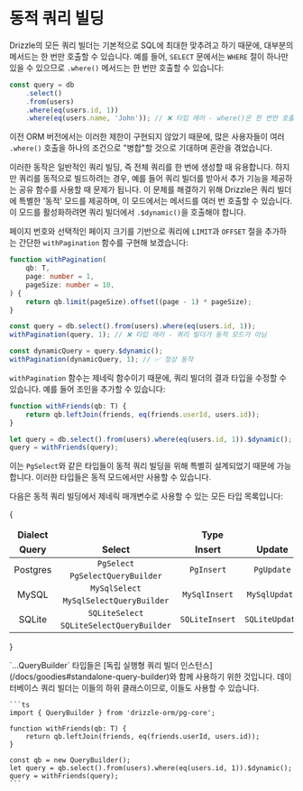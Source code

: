 
# 동적 쿼리 빌딩

Drizzle의 모든 쿼리 빌더는 기본적으로 SQL에 최대한 맞추려고 하기 때문에, 대부분의 메서드는 한 번만 호출할 수 있습니다. 예를 들어, `SELECT` 문에서는 `WHERE` 절이 하나만 있을 수 있으므로 `.where()` 메서드는 한 번만 호출할 수 있습니다:

```ts
const query = db
    .select()
    .from(users)
    .where(eq(users.id, 1))
    .where(eq(users.name, 'John')); // ❌ 타입 에러 - where()은 한 번만 호출할 수 있음
```

이전 ORM 버전에서는 이러한 제한이 구현되지 않았기 때문에, 많은 사용자들이 여러 `.where()` 호출을 하나의 조건으로 "병합"할 것으로 기대하며 혼란을 겪었습니다.

이러한 동작은 일반적인 쿼리 빌딩, 즉 전체 쿼리를 한 번에 생성할 때 유용합니다. 하지만 쿼리를 동적으로 빌드하려는 경우, 예를 들어 쿼리 빌더를 받아서 추가 기능을 제공하는 공유 함수를 사용할 때 문제가 됩니다. 이 문제를 해결하기 위해 Drizzle은 쿼리 빌더에 특별한 '동적' 모드를 제공하며, 이 모드에서는 메서드를 여러 번 호출할 수 있습니다. 이 모드를 활성화하려면 쿼리 빌더에서 `.$dynamic()`을 호출해야 합니다.

페이지 번호와 선택적인 페이지 크기를 기반으로 쿼리에 `LIMIT`과 `OFFSET` 절을 추가하는 간단한 `withPagination` 함수를 구현해 보겠습니다:

```ts
function withPagination(
    qb: T,
    page: number = 1,
    pageSize: number = 10,
) {
    return qb.limit(pageSize).offset((page - 1) * pageSize);
}

const query = db.select().from(users).where(eq(users.id, 1));
withPagination(query, 1); // ❌ 타입 에러 - 쿼리 빌더가 동적 모드가 아님

const dynamicQuery = query.$dynamic();
withPagination(dynamicQuery, 1); // ✅ 정상 동작
```

`withPagination` 함수는 제네릭 함수이기 때문에, 쿼리 빌더의 결과 타입을 수정할 수 있습니다. 예를 들어 조인을 추가할 수 있습니다:

```ts
function withFriends(qb: T) {
    return qb.leftJoin(friends, eq(friends.userId, users.id));
}

let query = db.select().from(users).where(eq(users.id, 1)).$dynamic();
query = withFriends(query);
```

이는 `PgSelect`와 같은 타입들이 동적 쿼리 빌딩을 위해 특별히 설계되었기 때문에 가능합니다. 이러한 타입들은 동적 모드에서만 사용할 수 있습니다.

다음은 동적 쿼리 빌딩에서 제네릭 매개변수로 사용할 수 있는 모든 타입 목록입니다:

{

<table>
    <thead align='center'>
        <tr>
            <td>
                <b>Dialect</b>
            </td>
            <td colspan='4'>
                <b>Type</b>
            </td>
        </tr>
        <tr>
            <td>
                <b>Query</b>
            </td>
            <td>
                <b>Select</b>
            </td>
            <td>
                <b>Insert</b>
            </td>
            <td>
                <b>Update</b>
            </td>
            <td>
                <b>Delete</b>
            </td>
        </tr>
    </thead>
    <tbody>
        <tr align='center'>
            <td rowspan='2'>Postgres</td>
            <td>
                <code>PgSelect</code>
            </td>
            <td rowspan='2'>
                <code>PgInsert</code>
            </td>
            <td rowspan='2'>
                <code>PgUpdate</code>
            </td>
            <td rowspan='2'>
                <code>PgDelete</code>
            </td>
        </tr>
        <tr align='center'>
            <td>
                <code>PgSelectQueryBuilder</code>
            </td>
        </tr>
        <tr align='center'>
            <td rowspan='2'>MySQL</td>
            <td>
                <code>MySqlSelect</code>
            </td>
            <td rowspan='2'>
                <code>MySqlInsert</code>
            </td>
            <td rowspan='2'>
                <code>MySqlUpdate</code>
            </td>
            <td rowspan='2'>
                <code>MySqlDelete</code>
            </td>
        </tr>
        <tr align='center'>
            <td>
                <code>MySqlSelectQueryBuilder</code>
            </td>
        </tr>
        <tr align='center'>
            <td rowspan='2'>SQLite</td>
            <td>
                <code>SQLiteSelect</code>
            </td>
            <td rowspan='2'>
                <code>SQLiteInsert</code>
            </td>
            <td rowspan='2'>
                <code>SQLiteUpdate</code>
            </td>
            <td rowspan='2'>
                <code>SQLiteDelete</code>
            </td>
        </tr>
        <tr align='center'>
            <td>
                <code>SQLiteSelectQueryBuilder</code>
            </td>
        </tr>
    </tbody>
</table>

}

<Callout type='info'>
    `...QueryBuilder` 타입들은 [독립 실행형 쿼리 빌더 인스턴스](/docs/goodies#standalone-query-builder)와 함께 사용하기 위한 것입니다. 데이터베이스 쿼리 빌더는 이들의 하위 클래스이므로, 이들도 사용할 수 있습니다.

    ```ts
    import { QueryBuilder } from 'drizzle-orm/pg-core';

    function withFriends(qb: T) {
        return qb.leftJoin(friends, eq(friends.userId, users.id));
    }

    const qb = new QueryBuilder();
    let query = qb.select().from(users).where(eq(users.id, 1)).$dynamic();
    query = withFriends(query);
    ```

</Callout>


